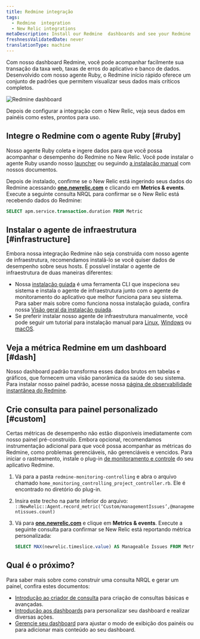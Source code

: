 ```yaml
---
title: Redmine integração
tags:
  - Redmine  integration
  - New Relic integrations
metaDescription: Install our Redmine  dashboards and see your Redmine  data in New Relic.
freshnessValidatedDate: never
translationType: machine
---
```



Com nosso dashboard Redmine, você pode acompanhar facilmente sua transação da taxa web, taxas de erros do aplicativo e banco de dados. Desenvolvido com nosso agente Ruby, o Redmine início rápido oferece um conjunto de padrões <InlinePopover type="dashboards"/>que permitem visualizar seus dados mais críticos completos.

<img
  src={infrastructureRedmineIoDash}
  title="Redmine dashboard"
  alt="Redmine dashboard"
/>

<figcaption>
  Depois de configurar a integração com o New Relic, veja seus dados em painéis como estes, prontos para uso.
</figcaption>

## Integre o Redmine com o agente Ruby [#ruby]

Nosso agente Ruby coleta e ingere dados para que você possa acompanhar o desempenho do Redmine no New Relic. Você pode instalar o agente Ruby usando nosso [launcher](https://one.newrelic.com/marketplace?account=1&state=eb17d004-3569-306a-d693-9506d3d0cf4e) ou seguindo [a instalação manual](/docs/apm/agents/ruby-agent/installation/install-new-relic-ruby-agent) com nossos documentos.

Depois de instalado, confirme se o New Relic está ingerindo seus dados do Redmine acessando <DNT>**[one.newrelic.com](https://one.newrelic.com/all-capaibilities)**</DNT> e clicando em <DNT>**Metrics & events**</DNT>. Execute a seguinte consulta NRQL para confirmar se o New Relic está recebendo dados do Redmine:

```sql
SELECT apm.service.transaction.duration FROM Metric
```

## Instalar o agente de infraestrutura [#infrastructure]

Embora nossa integração Redmine não seja construída com nosso agente de infraestrutura, recomendamos instalá-lo se você quiser dados de desempenho sobre seus hosts. É possível instalar o agente de infraestrutura de duas maneiras diferentes:

* Nossa [instalação guiada](https://one.newrelic.com/nr1-core?state=4f81feab-35f7-e97e-9903-52510f8542bd) é uma ferramenta CLI que inspeciona seu sistema e instala o agente de infraestrutura junto com o agente de monitoramento do aplicativo que melhor funciona para seu sistema. Para saber mais sobre como funciona nossa instalação guiada, confira nossa [Visão geral da instalação guiada](/docs/infrastructure/host-integrations/installation/new-relic-guided-install-overview).
* Se preferir instalar nosso agente de infraestrutura manualmente, você pode seguir um tutorial para instalação manual para [Linux](/docs/infrastructure/install-infrastructure-agent/linux-installation/install-infrastructure-monitoring-agent-linux), [Windows](/docs/infrastructure/install-infrastructure-agent/windows-installation/install-infrastructure-monitoring-agent-windows/) ou [macOS](/docs/infrastructure/install-infrastructure-agent/macos-installation/install-infrastructure-monitoring-agent-macos/).

## Veja a métrica Redmine em um dashboard [#dash]

Nosso dashboard padrão transforma esses dados brutos em tabelas e gráficos, que fornecem uma visão panorâmica da saúde do seu sistema. Para instalar nosso painel padrão, acesse nossa [página de observabilidade instantânea do Redmine](https://newrelic.com/instant-observability/redmine).

## Crie consulta para painel personalizado [#custom]

Certas métricas de desempenho não estão disponíveis imediatamente com nosso painel pré-construído. Embora opcional, recomendamos instrumentação adicional para que você possa acompanhar as métricas do Redmine, como problemas gerenciáveis, não gerenciáveis e vencidos. Para iniciar o rastreamento, instale o plug-in [de monitoramento e controle](https://www.redmine.org/plugins/monitoring-controlling) do seu aplicativo Redmine.

1. Vá para a pasta `redmine-monitoring-controlling` e abra o arquivo chamado `home_monitoring_controlling_project_controller.rb`. Ele é encontrado no diretório do plug-in.

2. Insira este trecho na parte inferior do arquivo: `::NewRelic::Agent.record_metric(‘Custom/managementIssues’,@managementissues.count)`

3. Vá para <DNT>**[one.newrelic.com](https://one.newrelic.com/all-capabilities)**</DNT> e clique em <DNT>**Metrics & events**</DNT>. Execute a seguinte consulta para confirmar se New Relic está reportando métrica personalizada:

   ```sql
   SELECT MAX(newrelic.timeslice.value) AS Manageable Issues FROM Metric WHERE metricTimesliceName like '%Custom/managementissues%'
   ```

## Qual é o próximo?

Para saber mais sobre como construir uma consulta NRQL e gerar um painel, confira estes documentos:

* [Introdução ao criador de consulta](/docs/query-your-data/explore-query-data/query-builder/introduction-query-builder) para criação de consultas básicas e avançadas.
* [Introdução aos dashboards](/docs/query-your-data/explore-query-data/dashboards/introduction-dashboards) para personalizar seu dashboard e realizar diversas ações.
* [Gerencie seu dashboard](/docs/query-your-data/explore-query-data/dashboards/manage-your-dashboard) para ajustar o modo de exibição dos painéis ou para adicionar mais conteúdo ao seu dashboard.